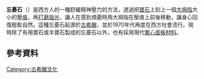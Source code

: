 {{unreferenced|time=2011-09-08T05:14:39+00:00}}
'''忘憂石'''（{{lang|en|'''Worry stones'''}}）是西方人的一種舒緩精神壓力的方法，透過把[[寶石|寶石]]上刻上一個[[大拇指|大拇指]]大小的[[壓痕|壓痕]]，再[[打磨|打磨]][[拋光|拋光]]，讓人在感到煩憂時用大拇指在壓痕上前後移動，讓身心回復輕鬆自然。這種忘憂石起源於[[古希臘|古希臘]]，並於1970年代再度在西方社會流行。現時除了有用寶石或半寶石製成的忘憂石以外，也有採用現代[[實心面板材料|實心面板材料]]。

== 參考資料 ==
{{reflist}}

{{Culture-stub}}
[[Category:古希臘文化|Category:古希臘文化]]